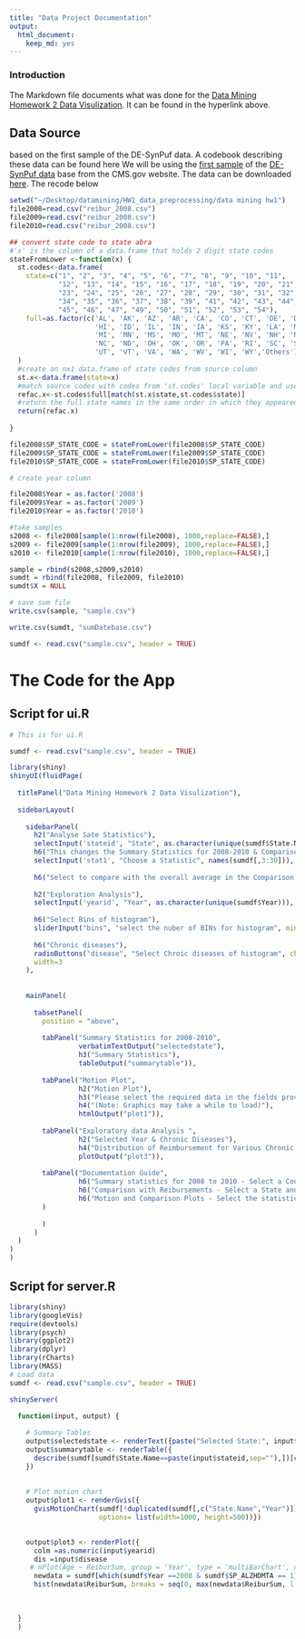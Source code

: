 ```yaml
---
title: "Data Project Documentation"
output: 
  html_document: 
    keep_md: yes
---
```


### Introduction
The Markdown file documents what was done for the [Data Mining Homework 2 Data Visulization](https://whalejasmine.shinyapps.io/REIBURSEMENThw2). It can be found in the hyperlink above.


## Data Source
based on the first sample of the DE-SynPuf data. A codebook describing these data can be found here
We will be using the [first sample](https://www.cms.gov/Research-Statistics-Data-and-Systems/Downloadable-Public-Use-Files/SynPUFs/DESample01.html) of the [DE-SynPuf data](https://www.cms.gov/Research-Statistics-Data-and-Systems/Downloadable-Public-Use-Files/SynPUFs/DE_Syn_PUF.html) base from the CMS.gov website. The data can be downloaded [here]("https://www.cms.gov/Research-Statistics-Data-and-Systems/Downloadable-Public-Use-Files/SynPUFs/DESample01.html"). The recode below 

```r
setwd("~/Desktop/datamining/HW1_data_preprocessing/data mining hw1")
file2008=read.csv("reibur_2008.csv")
file2009=read.csv("reibur_2008.csv")
file2010=read.csv("reibur_2008.csv")

## convert state code to state abra
#'x' is the column of a data.frame that holds 2 digit state codes
stateFromLower <-function(x) {
  st.codes<-data.frame(
    state=c("1", "2", "3", "4", "5", "6", "7", "8", "9", "10", "11",
            "12", "13", "14", "15", "16", "17", "18", "19", "20", "21", "22",
            "23", "24", "25", "26", "27", "28", "29", "30", "31", "32", "33",
            "34", "35", "36", "37", "38", "39", "41", "42", "43", "44",
            "45", "46", "47", "49", "50", "51", "52", "53", "54"),
    full=as.factor(c('AL', 'AK', 'AZ', 'AR', 'CA', 'CO', 'CT', 'DE', 'DC', 'FL', 'GA',
                     'HI', 'ID', 'IL', 'IN', 'IA', 'KS', 'KY', 'LA', 'ME', 'MD', 'MA', 
                     'MI', 'MN', 'MS', 'MO', 'MT', 'NE', 'NV', 'NH', 'NJ', 'NM', 'NY', 
                     'NC', 'ND', 'OH', 'OK', 'OR', 'PA', 'RI', 'SC', 'SD', 'TN', 'TX',
                     'UT', 'VT', 'VA', 'WA', 'WV', 'WI', 'WY','Others'))
  )
  #create an nx1 data.frame of state codes from source column
  st.x<-data.frame(state=x)
  #match source codes with codes from 'st.codes' local variable and use to return the full state name
  refac.x<-st.codes$full[match(st.x$state,st.codes$state)]
  #return the full state names in the same order in which they appeared in the original source
  return(refac.x)
  
}

file2008$SP_STATE_CODE = stateFromLower(file2008$SP_STATE_CODE)
file2009$SP_STATE_CODE = stateFromLower(file2009$SP_STATE_CODE)
file2010$SP_STATE_CODE = stateFromLower(file2010$SP_STATE_CODE)

# create year column

file2008$Year = as.factor('2008')
file2009$Year = as.factor('2009')
file2010$Year = as.factor('2010')

#take samples
s2008 <- file2008[sample(1:nrow(file2008), 1000,replace=FALSE),]
s2009 <- file2009[sample(1:nrow(file2009), 1000,replace=FALSE),]
s2010 <- file2010[sample(1:nrow(file2010), 1000,replace=FALSE),]

sample = rbind(s2008,s2009,s2010)
sumdt = rbind(file2008, file2009, file2010)
sumdt$X = NULL

# save sum file
write.csv(sample, "sample.csv")

write.csv(sumdt, "sumDatebase.csv")

sumdf <- read.csv("sample.csv", header = TRUE)


```


# The Code for the App

## Script for ui.R
```r
# This is for ui.R

sumdf <- read.csv("sample.csv", header = TRUE)

library(shiny)
shinyUI(fluidPage(
  
  titlePanel("Data Mining Homework 2 Data Visulization"),
  
  sidebarLayout(
    
    sidebarPanel(
      h2("Analyse Sate Statistics"),
      selectInput('stateid', "State", as.character(unique(sumdf$State.Name))),
      h6("This changes the Summary Statistics for 2008-2010 & Comparison with Overall Average tabs"),
      selectInput('stat1', "Choose a Statistic", names(sumdf[,3:30])),
      
      h6("Select to compare with the overall average in the Comparison with Overall Average tab"),
      
      h2("Exploration Analysis"),
      selectInput('yearid', "Year", as.character(unique(sumdf$Year))),
      
      h6("Select Bins of histogram"),
      sliderInput("bins", "select the nuber of BINs for histogram", min = 3, max=20, value = 3),
      
      h6("Chronic diseases"),
      radioButtons("disease", "Select Chroic diseases of histogram", choices = c(names(sumdf[,14:24]))),
      width=3
    ),
    
    
    mainPanel(
      
      tabsetPanel(
        position = "above",
        
        tabPanel("Summary Statistics for 2008-2010", 
                 verbatimTextOutput("selectedstate"), 
                 h3("Summary Statistics"),
                 tableOutput("summarytable")), 
        
        tabPanel("Motion Plot", 
                 h2("Motion Plot"),
                 h3("Please select the required data in the fields provided"),
                 h4("(Note: Graphics may take a while to load)"),
                 htmlOutput("plot1")),
        
        tabPanel("Exploratory data Analysis ",
                 h2("Selected Year & Chronic Diseases"),
                 h4("Distribution of Reimbursement for Various Chronic Diseases"),
                 plotOutput("plot3")),   
 
        tabPanel("Documentation Guide",
                 h6("Summary statistics for 2008 to 2010 - Select a Country and it shows summary data for the state selected"),
                 h6("Comparison with Reibursements - Select a State and Statistics and it plots the selected state and the selected statistics compared to the overall"),
                 h6("Motion and Comparison Plots - Select the statistics, state that you are interested in to observe how they change over time.")
        )
        
        )
      )
  )
)
)

```

## Script for server.R
```r


library(shiny)
library(googleVis)
require(devtools)
library(psych)
library(ggplot2)
library(dplyr)
library(rCharts)
library(MASS)
# Load data
sumdf <- read.csv("sample.csv", header = TRUE)

shinyServer(
  
  function(input, output) {

    # Summary Tables   
    output$selectedstate <- renderText({paste("Selected State:", input$stateid, sep=" ")})
    output$summarytable <- renderTable({
      describe(sumdf[sumdf$State.Name==paste(input$stateid,sep=""),])[c(-1,-2,-4),c(3:5,8:10)]
    })
    
    
    # Plot motion chart
    output$plot1 <- renderGvis({
      gvisMotionChart(sumdf[!duplicated(sumdf[,c("State.Name","Year")]),], idvar = "State.Name", timevar = "Year", xvar = "Age", yvar = "ReiburSum",
                      options= list(width=1000, height=500))})

    
    output$plot3 <- renderPlot({
      colm =as.numeric(input$yearid)
      dis =input$disease
     # nPlot(Age ~ ReiburSum, group = 'Year', type = 'multiBarChart', data = sumdf[which(sumdf$dis == 1),])
      newdata = sumdf[which(sumdf$Year ==2008 & sumdf$SP_ALZHDMTA == 1) ,]
      hist(newdata$ReiburSum, breaks = seq(0, max(newdata$ReiburSum, l = input$bins+1)))})
    
    
    
  }
  )                            


```


